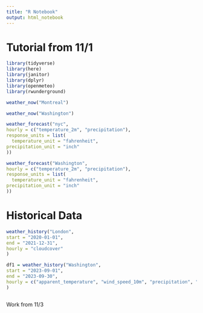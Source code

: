 ```yaml
---
title: "R Notebook"
output: html_notebook
---
```


# Tutorial from 11/1
```r
library(tidyverse)
library(here)
library(janitor)
library(dplyr)
library(openmeteo)
library(rwunderground)
```


```r
weather_now("Montreal")
```

```r
weather_now("Washington")
```

```r
weather_forecast("nyc",
hourly = c("temperature_2m", "precipitation"),
response_units = list(
  temperature_unit = "fahrenheit",
precipitation_unit = "inch"
))
```

```r
weather_forecast("Washington",
hourly = c("temperature_2m", "precipitation"),
response_units = list(
  temperature_unit = "fahrenheit",
precipitation_unit = "inch"
))
```

# Historical Data
```r
weather_history("London",
start = "2020-01-01",
end = "2021-12-31",
hourly = "cloudcover"
)
```

```r
df1 = weather_history("Washington",
start = "2023-09-01",
end = "2023-09-30",
hourly = c("apparent_temperature", "wind_speed_10m", "precipitation", "rain")
)
```
```r

```


Work from 11/3